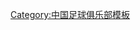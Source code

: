 {{Navbox
| name  = 广州足球队赛季
| title = [[广州足球俱乐部|<span style="color:white;">广州足球俱-{}-乐部</span>]]
|state  = {{{state|autocollapse}}}
|listclass = hlist
|above  = {{flagicon|PRC}} [[中华人民共和国|<span style="color:black;">中华人民共和国</span>]] [[广州市|<span style="color:black;">广州市</span>]]

|abovestyle = background:gold; color:black;
|basestyle  = background:gold; color:black;
|titlestyle = background:red; color:white; border:1px solid gold
|belowstyle = background:red; color:white; border:1px solid gold
|group1 = 俱乐部
|list1  = 
* [[广州足球俱乐部#历史|历史]]
* [[:Category:广州足球俱乐部球员|球员]]
* [[:Template:广州足球队主教练|主教练]]

|group2 = 主场
|list2  =
* [[天河体育场]](2005,2011- )
* [[越秀山体育场]](1993-1997,2001-2008,2010)
* [[增城体育馆|增城体育场]](2010)
* [[佛山世纪莲体育中心]](2010)
* [[广州大学城中心区体育场]](2009, 2022)
* [[广东省人民体育场]](1998-2000)
* ''[[广州恒大足球场]]''(在建)

|group4 = 赛季记录
|list4  =
* [[广州太阳神足球俱乐部1994赛季|1994]]
* {{le|广州太阳神足球俱乐部1995赛季|1995 Guangzhou Apollo F.C. season|1995}}
* {{le|广州太阳神足球俱乐部1996赛季|1996 Guangzhou Apollo F.C. season|1996}}
* {{le|广州太阳神足球俱乐部1997赛季|1997 Guangzhou Apollo F.C. season|1997}}
* {{le|广州太阳神足球俱乐部1998赛季|1998 Guangzhou Apollo F.C. season|1998}}
* {{le|广州太阳神足球俱乐部1999赛季|1999 Guangzhou Apollo F.C. season|1999}}
* {{le|广州太阳神足球俱乐部2000赛季|2000 Guangzhou Apollo F.C. season|2000}}
* {{le|广州吉利足球俱乐部2001赛季|2001 Guangzhou F.C. season|2001}}
* {{le|广州香雪足球俱乐部2002赛季|2002 Guangzhou F.C. season|2002}}
* {{le|广州香雪足球俱乐部2003赛季|2003 Guangzhou F.C. season|2003}}
* {{le|广州日之泉足球俱乐部2004赛季|2004 Guangzhou F.C. season|2004}}
* {{le|广州日之泉足球俱乐部2005赛季|2005 Guangzhou F.C. season|2005}}
* {{le|广州医药足球俱乐部2006赛季|2006 Guangzhou Pharmaceutical F.C. season|2006}}
* [[广州医药足球俱乐部2007赛季|2007]]
* [[广州医药足球俱乐部2008赛季|2008]]
* [[广州医药足球俱乐部2009赛季|2009]]
* [[广州恒大足球俱乐部2010赛季|2010]]
* [[广州恒大足球俱乐部2011赛季|2011]]
* [[广州恒大足球俱乐部2012赛季|2012]]
* [[广州恒大足球俱乐部2013赛季|2013]]
* [[广州恒大足球俱乐部2014赛季|2014]] 
* [[广州恒大淘宝足球俱乐部2015赛季|2015]]
* [[广州恒大淘宝足球俱乐部2016赛季|2016]]
* [[广州恒大淘宝足球俱乐部2017赛季|2017]]
* [[广州恒大淘宝足球俱乐部2018赛季|2018]]
* [[广州恒大淘宝足球俱乐部2019赛季|2019]]
* [[广州恒大淘宝足球俱乐部2020赛季|2020]]
* [[广州足球俱乐部2021赛季|2021]]
* [[广州足球俱乐部2022赛季|2022]]

|group5 = [[中国足球超级联赛|中超]]冠军
|list5  = 
* [[2013年中国足球超级联赛|2011]]
* [[2013年中国足球超级联赛|2012]]
* [[2013年中国足球超级联赛|2013]]
* [[2014年中国足球超级联赛|2014]]
* [[2015年中国足球超级联赛|2015]]
* [[2016年中国足球超级联赛|2016]]
* [[2017年中国足球超级联赛|2017]]
* [[2019年中国足球超级联赛|2019]]

|group6 = [[中国足球甲级联赛|中甲]]冠军
|list6  = 
* [[2007年中国足球甲级联赛|2007]]
* [[2010年中国足球甲级联赛|2010]]

|group7 = [[中國足協盃|足协杯]]冠军
|list7  = 
* [[2012年中国足协杯|2012]]
* [[2016年中国足协杯|2016]]

|group8 = [[中国足协超级杯|超级杯]]冠军
|list8  = 
* [[2012年中国足球协会超级杯|2012]]
* [[2016年中国足球协会超级杯|2016]]
* [[2017年中国足球协会超级杯|2017]]
* [[2018年中国足球协会超级杯|2018]]

|group9 = [[亚足联冠军联赛|亚冠]]冠军
|list9  = 
* [[2013年亚足联冠军联赛|2013]]
* [[2015年亚足联冠军联赛|2015]]

|group10 = 对手
|list10  = 
* [[南粤德比]]

|group11 = 青训系统
|list11  = 
* [[恒大足球学校]]

|group12 = 投资方
|list12  = 
* [[阿里巴巴集团]](2014- )
* [[恒大集团]](2010- )
* [[广药集团]](2006-2009)
* [[日之泉集团]](2004-2005)
* [[香雪制药]](2002-2003)
* [[吉利汽车]](2001)
* [[太阳神集团]](1993-2000)
}}
<noinclude>
[[Category:中国足球俱乐部模板]]</noinclude>